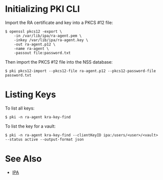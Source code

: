 = Initializing PKI CLI =

Import the RA certificate and key into a PKCS #12 file:

<pre>
$ openssl pkcs12 -export \
    -in /var/lib/ipa/ra-agent.pem \
    -inkey /var/lib/ipa/ra-agent.key \
    -out ra-agent.p12 \
    -name ra-agent \
    -passout file:password.txt
</pre>

Then import the PKCS #12 file into the NSS database:

<pre>
$ pki pkcs12-import --pkcs12-file ra-agent.p12 --pkcs12-password-file password.txt
</pre>

= Listing Keys =

To list all keys:

<pre>
$ pki -n ra-agent kra-key-find
</pre>

To list the key for a vault:

<pre>
$ pki -n ra-agent kra-key-find --clientKeyID ipa:/users/<user>/<vault> --status active --output-format json
</pre>

= See Also =

* [[IPA]]